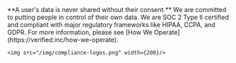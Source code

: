 
<Admonition type="important" title="Privacy First">
    **A user's data is never shared without their consent.** We are committed to putting people in control of their own data. We are SOC 2 Type II certified and compliant with major regulatory frameworks like HIPAA, CCPA, and GDPR. For more information, please see [How We Operate](https://verified.inc/how-we-operate).

    <img src="/img/compliance-logos.png" width={200}/>
</Admonition>